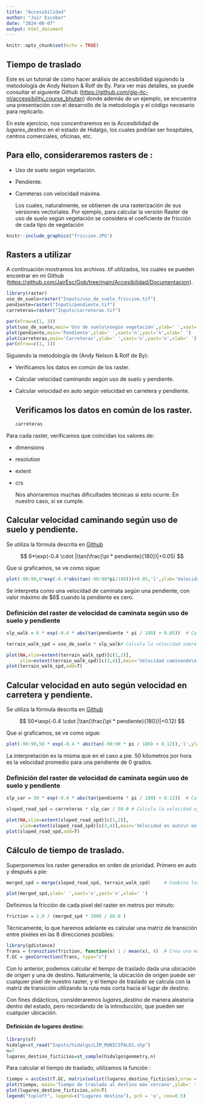 ---
title: "Accesibilidad"
author: "Jair Escobar"
date: "2024-08-07"
output: html_document
---

```{r setup, include=FALSE}
knitr::opts_chunk$set(echo = TRUE)
```

## Tiempo de traslado

Este es un tutorial de cómo hacer análisis de accesibilidad siguiendo la metodología de Andy Nelson & Rolf de By. Para ver más detalles, se puede consultar el siguiente Github (<https://github.com/gip-itc-nl/accessibility_course_bhutan>) donde además de un ejemplo, se encuentra una presentación con el desarrollo de la metodología y el código necesario para replicarlo.

En este ejercicio, nos concentraremos en la Accesibilidad de $lugares$\_$destino$ en el estado de Hidalgo, los cuales podrían ser hospitales, centros comerciales, oficinas, etc.

## Para ello, consideraremos rasters de :

-   Uso de suelo según vegetación.

-   Pendiente.

-   Carreteras con velocidad máxima.

    Los cuales, naturalmente, se obtienen de una rasterización de sus versiones vectoriales. Por ejemplo, para calcular la versión Raster de uso de suelo según vegetación se considera el coeficiente de fricción de cada tipo de vegetación

```{r friccion, include=TRUE, echo=FALSE, fig.align='center'}
knitr::include_graphics("friccion.JPG")
```

## Rasters a utilizar

A continuación mostramos los archivos .tif utilizados, los cuales se pueden encontrar en mi Github (<https://github.com/JairEsc/Gob/tree/main/Accesibilidad/Documentacion>).

```{r rasters_1 ,message=FALSE,results = FALSE,echo=T}
library(raster)
uso_de_suelo=raster("Inputs/uso_de_suelo_friccion.tif")
pendiente=raster("Inputs/pendiente.tif")
carreteras=raster("Inputs/carreteras.tif")
```

```{r, echo=F, include=T,fig.align='center',out.width="100%"}
par(mfrow=c(1, 3))
plot(uso_de_suelo,main='Uso de suelo\nsegún vegetación',ylab=' ',xaxt='n',yaxt='n',xlab=' ')
plot(pendiente,main='Pendiente',ylab=' ',xaxt='n',yaxt='n',xlab=' ')
plot(carreteras,main='Carreteras',ylab=' ',xaxt='n',yaxt='n',xlab=' ')
par(mfrow=c(1, 1))
```

Siguiendo la metodología de (Andy Nelson & Rolf de By):

-   Verificamos los datos en común de los raster.

-   Calcular velocidad caminando según uso de suelo y pendiente.

-   Calcular velocidad en auto según velocidad en carretera y pendiente.

    ## Verificamos los datos en común de los raster.

    ```{r raster_2}
    carreteras
    ```

Para cada raster, verificamos que coincidan los valores de:

-   dimensions

-   resolution

-   extent

-   crs

    Nos ahorraremos muchas dificultades técnicas si esto ocurre. En nuestro caso, sí se cumple.

## Calcular velocidad caminando según uso de suelo y pendiente.

Se utiliza la fórmula descrita en [Github](https://github.com/gip-itc-nl/accessibility_course_bhutan/blob/master/CSI_AccessibilityMapping_2up.pdf)

$$
6*\exp(-0.4 \cdot |\tan(\frac{\pi * pendiente}{180})|+0.05)
$$

Que si graficamos, se ve como sigue:

```{r plot_cam ,echo=F,fig.align='center'}
plot(-90:90,6*exp(-0.4*abs(tan(-90:90*pi/180)))+0.05,'l',ylab='Velocidad km/h',main='Velocidad caminando\n en función de la pendiente',xlab='Grados')
```

Se interpreta como una velocidad de caminata según una pendiente, con valor máximo de \$6\$ cuando la pendiente es cero.

### Definición del raster de velocidad de caminata según uso de suelo y pendiente

```{r caminando}
slp_walk = 6 * exp(-0.4 * abs(tan(pendiente * pi / 180) + 0.05))  # Calcula la velocidad de caminata ajustada por la pendiente.

terrain_walk_spd = uso_de_suelo * slp_walk# Calcula la velocidad sobre el terreno ajustada por la pendiente y el uso de suelo.

```

```{r ,echo=F,fig.align='center'}
plot(NA,xlim=extent(terrain_walk_spd)[c(1,2)],
     ylim=extent(terrain_walk_spd)[c(3,4)],main='Velocidad caminando\n en función de la pendiente y fricción del uso de suelo\n ',ylab=' ',xaxt='n',yaxt='n',xlab=' ')
plot(terrain_walk_spd,add=T)
```

## Calcular velocidad en auto según velocidad en carretera y pendiente.

Se utiliza la fórmula descrita en [Github](https://github.com/gip-itc-nl/accessibility_course_bhutan/blob/master/CSI_AccessibilityMapping_2up.pdf)

$$
50*\exp(-0.4 \cdot |\tan(\frac{\pi * pendiente}{180})|+0.12)
$$

Que si graficamos, se ve como sigue:

```{r auto, echo=F,fig.align='center'}
plot(-90:90,50 * exp(-0.4 * abs(tan(-90:90 * pi / 180) + 0.12)),'l',ylab='Velocidad km/h',main='Velocidad en auto en función de la pendiente',xlab='Grados')
```

La interpretación es la misma que en el caso a pie. $50$ kilometros por hora es la velocidad promedio para una pendiente de 0 grados.

### Definición del raster de velocidad de caminata según uso de suelo y pendiente

```{r caminando_2}
slp_car = 50 * exp(-0.4 * abs(tan(pendiente * pi / 180) + 0.12))  # Calcula la velocidad sobre carreteras ajustada por la pendiente.

sloped_road_spd = carreteras * slp_car / 50.0 # Calcula la velocidad ajustada por pendiente para carreteras y la convierte en un raster.

```

```{r ,echo=F,fig.align='center'}
plot(NA,xlim=extent(sloped_road_spd)[c(1,2)],
     ylim=extent(sloped_road_spd)[c(3,4)],main='Velocidad en auto\n en función de la pendiente',ylab=' ',xaxt='n',yaxt='n',xlab=' ')
plot(sloped_road_spd,add=T)
```

## Cálculo de tiempo de traslado.

Superponemos los raster generados en orden de prioridad. Primero en auto y después a pie:

```{r merge}
merged_spd = merge(sloped_road_spd, terrain_walk_spd)     # Combina los rasters de velocidad de carreteras y terreno.
```

```{r merge_plot, echo=F,fig.align='center'}
plot(merged_spd,ylab=' ',xaxt='n',yaxt='n',xlab=' ')
```

Definimos la fricción de cada pixel del raster en metros por minuto:

```{r}
friction = 1.0 / (merged_spd * 1000 / 60.0 ) 
```

Técnicamente, lo que haremos adelante es calcular una matríz de transición entre pixeles en las 8 direcciones posibles:

```{r friccion_2, results=F,message=FALSE}
library(gdistance)
Trans = transition(friction, function(x) 1 / mean(x), 8)  # Crea una matriz de transición basada en la fricción.
T.GC = geoCorrection(Trans, type="c")
```

Con lo anterior, podemos calcular el tiempo de traslado dada una ubicación de origen y una de destino. Naturalmente, la ubicación de origen puede ser cualquier pixel de nuestro raster, y el tiempo de traslado se calcula con la matriz de transición utilizando la ruta más corta hacia el lugar de destino.

Con fines didácticos, consideraremos $lugares$\_$destino$ de manera aleatoria dentro del estado, pero recordando de la introducción, que pueden ser cualquier ubicación.

#### Definición de lugares destino:

```{r, echo=T,results=F,message=FALSE}
library(sf)
hidalgo=st_read("Inputs/hidalgo/LIM_MUNICIPALES.shp")
n=7
lugares_destino_ficticios=st_sample(hidalgo$geometry,n)
```

Para calcular el tiempo de traslado, utilizamos la función :

```{r tiempo, fig.align='center'}
tiempo = accCost(T.GC, matrix(unlist(lugares_destino_ficticios),nrow = n,ncol = 2,byrow = T))  # Calcula el costo acumulado desde un punto de inicio (coordenadas especificadas) usando la matriz de transición corregida (T.GC).
plot(tiempo, main='Tiempo de traslado al destino más cercano',ylab=' ',xaxt='n',yaxt='n',xlab=' ')
plot(lugares_destino_ficticios,add=T)
legend("topleft", legend=c("Lugares destino"), pch = 'o', cex=0.5)
```
